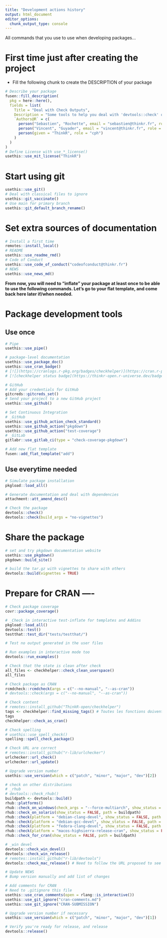 ```yaml
---
title: "Development actions history"
output: html_document
editor_options: 
  chunk_output_type: console
---
```


All commands that you use to use when developing packages...

# First time just after creating the project

- Fill the following chunk to create the DESCRIPTION of your package

```r
# Describe your package
fusen::fill_description(
  pkg = here::here(),
  fields = list(
    Title = "Deal with Check Outputs",
    Description = "Some tools to help you deal with 'devtools::check' outputs and to reduce the risk of rejection of CRAN.",
    `Authors@R` = c(
      person("Sebastien", "Rochette", email = "sebastien@thinkr.fr", role = c("aut", "cre"), comment = c(ORCID = "0000-0002-1565-9313")),
      person("Vincent", "Guyader", email = "vincent@thinkr.fr", role = "aut", comment = c(ORCID = "0000-0003-0671-9270")),
      person(given = "ThinkR", role = "cph")
    )
  )
)
# Define License with use_*_license()
usethis::use_mit_license("ThinkR")
```

# Start using git

```r
usethis::use_git()
# Deal with classical files to ignore
usethis::git_vaccinate()
# Use main for primary branch
usethis::git_default_branch_rename()
```

# Set extra sources of documentation

```r
# Install a first time
remotes::install_local()
# README
usethis::use_readme_rmd()
# Code of Conduct
usethis::use_code_of_conduct("codeofconduct@thinkr.fr")
# NEWS
usethis::use_news_md()
```

**From now, you will need to "inflate" your package at least once to be able to use the following commands. Let's go to your flat template, and come back here later if/when needed.**


# Package development tools
## Use once

```r
# Pipe
usethis::use_pipe()

# package-level documentation
usethis::use_package_doc()
usethis::use_cran_badge()
# [![](https://cranlogs.r-pkg.org/badges/checkhelper)](https://cran.r-project.org/package=checkhelper)
# [![checkhelper status badge](https://thinkr-open.r-universe.dev/badges/checkhelper)](https://thinkr-open.r-universe.dev)

# GitHub
# Add your credentials for GitHub
gitcreds::gitcreds_set()
# Send your project to a new GitHub project
usethis::use_github()

# Set Continuous Integration
# _GitHub
usethis::use_github_action_check_standard()
usethis::use_github_action("pkgdown")
usethis::use_github_action("test-coverage")
# _GitLab
gitlabr::use_gitlab_ci(type = "check-coverage-pkgdown")

# Add new flat template
fusen::add_flat_template("add")
```

## Use everytime needed

```r
# Simulate package installation
pkgload::load_all()

# Generate documentation and deal with dependencies
attachment::att_amend_desc()

# Check the package
devtools::check()
devtools::check(build_args = "no-vignettes")
```

# Share the package

```r
# set and try pkgdown documentation website
usethis::use_pkgdown()
pkgdown::build_site()

# build the tar.gz with vignettes to share with others
devtools::build(vignettes = TRUE)
```

# Prepare for CRAN ----

```r
# Check package coverage
covr::package_coverage()

# _Check in interactive test-inflate for templates and Addins
pkgload::load_all()
devtools::test()
testthat::test_dir("tests/testthat/")

# Test no output generated in the user files

# Run examples in interactive mode too
devtools::run_examples()

# Check that the state is clean after check
all_files <- checkhelper::check_clean_userspace()
all_files

# Check package as CRAN
rcmdcheck::rcmdcheck(args = c("--no-manual", "--as-cran"))
# devtools::check(args = c("--no-manual", "--as-cran"))

# Check content
# remotes::install_github("ThinkR-open/checkhelper")
tags <- checkhelper::find_missing_tags() # Toutes les fonctions doivent avoir soit `@noRd` soit un `@export`
tags
checkhelper::check_as_cran()

# Check spelling
# usethis::use_spell_check()
spelling::spell_check_package()

# Check URL are correct
# remotes::install_github("r-lib/urlchecker")
urlchecker::url_check()
urlchecker::url_update()

# Upgrade version number
usethis::use_version(which = c("patch", "minor", "major", "dev")[2])

# check on other distributions
# _rhub
# devtools::check_rhub()
buildpath <- devtools::build()
rhub::platforms()
rhub::check_on_windows(check_args = "--force-multiarch", show_status = FALSE, path = buildpath)
rhub::check_on_solaris(show_status = FALSE, path = buildpath)
rhub::check(platform = "debian-clang-devel", show_status = FALSE, path = buildpath)
rhub::check(platform = "debian-gcc-devel", show_status = FALSE, path = buildpath)
rhub::check(platform = "fedora-clang-devel", show_status = FALSE, path = buildpath)
rhub::check(platform = "macos-highsierra-release-cran", show_status = FALSE, path = buildpath)
rhub::check_for_cran(show_status = FALSE, path = buildpath)

# _win devel
devtools::check_win_devel()
devtools::check_win_release()
# remotes::install_github("r-lib/devtools")
devtools::check_mac_release() # Need to follow the URL proposed to see the results

# Update NEWS
# Bump version manually and add list of changes

# Add comments for CRAN
# Need to .gitignore this file
usethis::use_cran_comments(open = rlang::is_interactive())
usethis::use_git_ignore("cran-comments.md")
usethis::use_git_ignore("CRAN-SUBMISSION")

# Upgrade version number if necessary
usethis::use_version(which = c("patch", "minor", "major", "dev")[1])

# Verify you're ready for release, and release
devtools::release()
```
